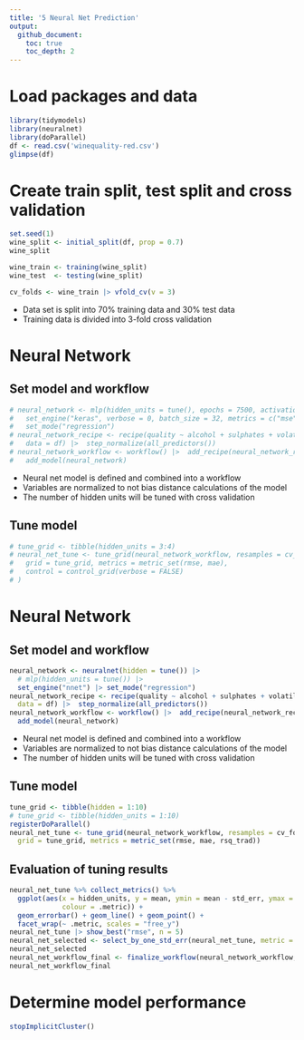 ```yaml
---
title: '5 Neural Net Prediction'
output:
  github_document:
    toc: true
    toc_depth: 2
---
```


# Load packages and data
```r
library(tidymodels)
library(neuralnet)
library(doParallel)
df <- read.csv('winequality-red.csv')
glimpse(df)
```

# Create train split, test split and cross validation
```r
set.seed(1)
wine_split <- initial_split(df, prop = 0.7)
wine_split

wine_train <- training(wine_split)
wine_test  <- testing(wine_split)

cv_folds <- wine_train |> vfold_cv(v = 3)
```

- Data set is split into 70% training data and 30% test data
- Training data is divided into 3-fold cross validation

# Neural Network
## Set model and workflow
```r
# neural_network <- mlp(hidden_units = tune(), epochs = 7500, activation = "relu") |> 
#   set_engine("keras", verbose = 0, batch_size = 32, metrics = c("mse", "mae")) |> 
#   set_mode("regression")
# neural_network_recipe <- recipe(quality ~ alcohol + sulphates + volatile.acidity,
#   data = df) |>  step_normalize(all_predictors())
# neural_network_workflow <- workflow() |>  add_recipe(neural_network_recipe) |>  
#   add_model(neural_network)
```

- Neural net model is defined and combined into a workflow
- Variables are normalized to not bias distance calculations of the model
- The number of hidden units will be tuned with cross validation

## Tune model
```r
# tune_grid <- tibble(hidden_units = 3:4)
# neural_net_tune <- tune_grid(neural_network_workflow, resamples = cv_folds,
#   grid = tune_grid, metrics = metric_set(rmse, mae),
#   control = control_grid(verbose = FALSE)
# )
```

# Neural Network
## Set model and workflow
```r
neural_network <- neuralnet(hidden = tune()) |>  
  # mlp(hidden_units = tune()) |>  
  set_engine("nnet") |> set_mode("regression")
neural_network_recipe <- recipe(quality ~ alcohol + sulphates + volatile.acidity,
  data = df) |>  step_normalize(all_predictors())
neural_network_workflow <- workflow() |>  add_recipe(neural_network_recipe) |>  
  add_model(neural_network)
```

- Neural net model is defined and combined into a workflow
- Variables are normalized to not bias distance calculations of the model
- The number of hidden units will be tuned with cross validation

## Tune model
```r
tune_grid <- tibble(hidden = 1:10)
# tune_grid <- tibble(hidden_units = 1:10)
registerDoParallel()
neural_net_tune <- tune_grid(neural_network_workflow, resamples = cv_folds,
  grid = tune_grid, metrics = metric_set(rmse, mae, rsq_trad))
```

## Evaluation of tuning results
```r
neural_net_tune %>% collect_metrics() %>%
  ggplot(aes(x = hidden_units, y = mean, ymin = mean - std_err, ymax = mean + std_err, 
             colour = .metric)) +
  geom_errorbar() + geom_line() + geom_point() +
  facet_wrap(~ .metric, scales = "free_y")
neural_net_tune |> show_best("rmse", n = 5) 
neural_net_selected <- select_by_one_std_err(neural_net_tune, metric = "rmse", hidden_units)
neural_net_selected
neural_net_workflow_final <- finalize_workflow(neural_network_workflow, neural_net_selected)
neural_net_workflow_final
```

# Determine model performance
```r

stopImplicitCluster()
```

